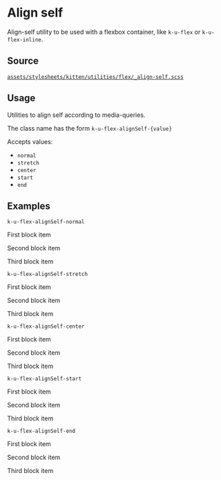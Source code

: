 
<Meta title="Documentation/CSS Utilities/Flex/Align Self" />

# Align self

Align-self utility to be used with a flexbox container, like `k-u-flex` or `k-u-flex-inline`.

## Source

[`assets/stylesheets/kitten/utilities/flex/_align-self.scss`](https://github.com/KissKissBankBank/kitten/blob/master/assets/stylesheets/kitten/utilities/flex/_align-self.scss)

## Usage

Utilities to align self according to media-queries.

The class name has the form `k-u-flex-alignSelf-{value}`

Accepts values:

- `normal`
- `stretch`
- `center`
- `start`
- `end`

## Examples

`k-u-flex-alignSelf-normal`
<Canvas className="has-overrides show-flex">
<div className="k-u-flex">
  <p className="k-u-flex-alignSelf-normal">
    First block item
  </p>
  <p>
    Second block item
  </p>
  <p>
    Third block item
  </p>
</div>
</Canvas>

`k-u-flex-alignSelf-stretch`
<Canvas className="has-overrides show-flex">
<div className="k-u-flex">
  <p className="k-u-flex-alignSelf-stretch">
    First block item
  </p>
  <p>
    Second block item
  </p>
  <p>
    Third block item
  </p>
</div>
</Canvas>

`k-u-flex-alignSelf-center`
<Canvas className="has-overrides show-flex">
<div className="k-u-flex">
  <p className="k-u-flex-alignSelf-center">
    First block item
  </p>
  <p>
    Second block item
  </p>
  <p>
    Third block item
  </p>
</div>
</Canvas>

`k-u-flex-alignSelf-start`
<Canvas className="has-overrides show-flex">
<div className="k-u-flex">
  <p className="k-u-flex-alignSelf-start">
    First block item
  </p>
  <p>
    Second block item
  </p>
  <p>
    Third block item
  </p>
</div>
</Canvas>

`k-u-flex-alignSelf-end`
<Canvas className="has-overrides show-flex">
<div className="k-u-flex">
  <p className="k-u-flex-alignSelf-end">
    First block item
  </p>
  <p>
    Second block item
  </p>
  <p>
    Third block item
  </p>
</div>
</Canvas>
